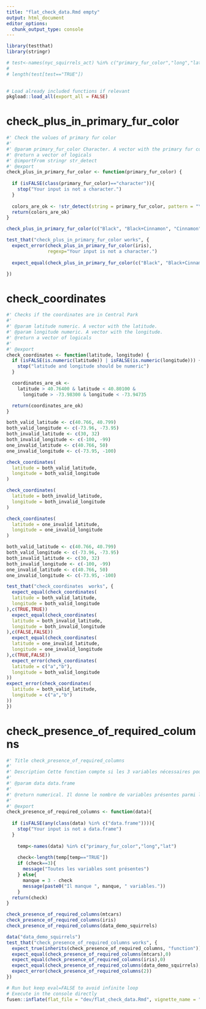 ```yaml
---
title: "flat_check_data.Rmd empty"
output: html_document
editor_options: 
  chunk_output_type: console
---
```


```r
library(testthat)
library(stringr)

# test<-names(nyc_squirrels_act) %in% c("primary_fur_color","long","lat")
# 
# length(test[test=="TRUE"])
  

```

```r
# Load already included functions if relevant
pkgload::load_all(export_all = FALSE)
```

# check_plus_in_primary_fur_color

```r

#' Check the values of primary fur color
#'
#' @param primary_fur_color Character. A vector with the primary fur color.
#' @return a vector of logicals
#' @importFrom stringr str_detect
#' @export
check_plus_in_primary_fur_color <- function(primary_fur_color) {
  
  if (isFALSE(class(primary_fur_color)=="character")){
    stop("Your input is not a character.")
  }
  
  colors_are_ok <- !str_detect(string = primary_fur_color, pattern = "\\+")
  return(colors_are_ok)
}

```

```r

check_plus_in_primary_fur_color(c("Black", "Black+Cinnamon", "Cinnamon", NA))

```

```r
test_that("check_plus_in_primary_fur_color works", {
  expect_error(check_plus_in_primary_fur_color(iris),
               regexp="Your input is not a character.")
  
  expect_equal(check_plus_in_primary_fur_color(c("Black", "Black+Cinnamon", "Cinnamon", NA)),c(TRUE,FALSE,TRUE,NA))

})
```


# check_coordinates

```r

#' Checks if the coordinates are in Central Park
#'
#' @param latitude numeric. A vector with the latitude.
#' @param longitude numeric. A vector with the longitude.
#' @return a vector of logicals
#'
#' @export
check_coordinates <- function(latitude, longitude) {
  if (isFALSE(is.numeric(latitude)) | isFALSE(is.numeric(longitude))) {
    stop("latitude and longitude should be numeric")
  }

  coordinates_are_ok <-
    latitude > 40.76400 & latitude < 40.80100 &
      longitude > -73.98300 & longitude < -73.94735

  return(coordinates_are_ok)
}

```

```r

both_valid_latitude <- c(40.766, 40.799)
both_valid_longitude <- c(-73.96, -73.95)
both_invalid_latitude <- c(30, 32)
both_invalid_longitude <- c(-100, -99)
one_invalid_latitude <- c(40.766, 50)
one_invalid_longitude <- c(-73.95, -100)

check_coordinates(
  latitude = both_valid_latitude,
  longitude = both_valid_longitude
)

check_coordinates(
  latitude = both_invalid_latitude,
  longitude = both_invalid_longitude
)

check_coordinates(
  latitude = one_invalid_latitude,
  longitude = one_invalid_longitude
)
```

```r

both_valid_latitude <- c(40.766, 40.799)
both_valid_longitude <- c(-73.96, -73.95)
both_invalid_latitude <- c(30, 32)
both_invalid_longitude <- c(-100, -99)
one_invalid_latitude <- c(40.766, 50)
one_invalid_longitude <- c(-73.95, -100)

test_that("check_coordinates  works", {
  expect_equal(check_coordinates(
  latitude = both_valid_latitude,
  longitude = both_valid_longitude
),c(TRUE,TRUE))
  expect_equal(check_coordinates(
  latitude = both_invalid_latitude,
  longitude = both_invalid_longitude
),c(FALSE,FALSE))
  expect_equal(check_coordinates(
  latitude = one_invalid_latitude,
  longitude = one_invalid_longitude
),c(TRUE,FALSE))
  expect_error(check_coordinates(
  latitude = c("a","b"),
  longitude = both_valid_longitude
))
expect_error(check_coordinates(
  latitude = both_valid_latitude,
  longitude = c("a","b")
))
})
```

# check_presence_of_required_columns
    
```r
#' Title check_presence_of_required_columns
#' 
#' Description Cette fonction compte si les 3 variables nécessaires pour l'analyse sont présentes dans la base de données
#' 
#' @param data data.frame 
#'
#' @return numerical. Il donne le nombre de variables présentes parmi les variables nécessaires
#' 
#' @export
check_presence_of_required_columns <- function(data){
  
  if (isFALSE(any(class(data) %in% c("data.frame")))){
    stop("Your input is not a data.frame")
  }
  
    temp<-names(data) %in% c("primary_fur_color","long","lat")
    
    check<-length(temp[temp=="TRUE"])
    if (check==3){
      message("Toutes les variables sont présentes")
    } else{
      manque = 3 - check
      message(paste0("Il manque ", manque, " variables."))
    }
  return(check)
}
```
  
```r
check_presence_of_required_columns(mtcars)
check_presence_of_required_columns(iris)
check_presence_of_required_columns(data_demo_squirrels)
```
  
```r

data("data_demo_squirrels")
test_that("check_presence_of_required_columns works", {
  expect_true(inherits(check_presence_of_required_columns, "function"))
  expect_equal(check_presence_of_required_columns(mtcars),0)
  expect_equal(check_presence_of_required_columns(iris),0)
  expect_equal(check_presence_of_required_columns(data_demo_squirrels),3)
  expect_error(check_presence_of_required_columns(2))
})
```
  

```r
# Run but keep eval=FALSE to avoid infinite loop
# Execute in the console directly
fusen::inflate(flat_file = "dev/flat_check_data.Rmd", vignette_name = "Go further",overwrite = TRUE,open_vignette = FALSE)
```

